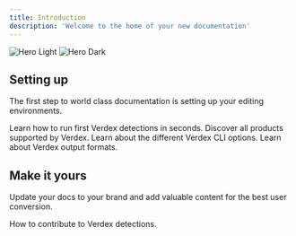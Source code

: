 ```yaml
---
title: Introduction
description: 'Welcome to the home of your new documentation'
---
```


<img
  className="block dark:hidden"
  src="/images/hero-light.svg"
  alt="Hero Light"
/>
<img
  className="hidden dark:block"
  src="/images/hero-dark.svg"
  alt="Hero Dark"
/>

## Setting up

The first step to world class documentation is setting up your editing environments.

<CardGroup cols={2}>

  <Card title="Quickstart" icon="wand-magic-sparkles" href="/quickstart">
    Learn how to run first Verdex detections in seconds.
  </Card>

  <Card title="Products" icon="crosshairs-simple" href="/essentials/products">
    Discover all products supported by Verdex.
  </Card>

  <Card title="Detection Options" icon="wrench" href="/essentials/options">
    Learn about the different Verdex CLI options.
  </Card>

  <Card title="Output Formats" icon="right-from-bracket" href="/essentials/output">
    Learn about Verdex output formats.
  </Card>

</CardGroup>


## Make it yours

Update your docs to your brand and add valuable content for the best user conversion.

<CardGroup cols={2}>

  <Card title="Contribute" icon="lightbulb" href="/contribute/introduction">
    How to contribute to Verdex detections.
  </Card>

</CardGroup>
